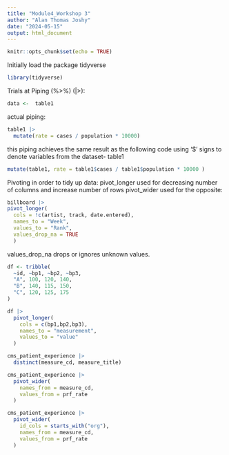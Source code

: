 ```yaml
---
title: "Module4_Workshop 3"
author: "Alan Thomas Joshy"
date: "2024-05-15"
output: html_document
---
```


```r
knitr::opts_chunk$set(echo = TRUE)
```

Initially load the package tidyverse
```r
library(tidyverse)
```

Trials at Piping (%>%) (|>):

```r
data <-  table1
```


actual piping:
```r
table1 |>
  mutate(rate = cases / population * 10000)
```

this piping achieves the same result as the following code using '$' signs to denote variables from the dataset- table1 

```r
mutate(table1, rate = table1$cases / table1$population * 10000 )
```
Pivoting in order to tidy up data:
pivot_longer used for decreasing number of columns and increase number of rows
pivot_wider used for the opposite:
```r
billboard |>
pivot_longer(
  cols = !c(artist, track, date.entered),
  names_to = "Week",
  values_to = "Rank",
  values_drop_na = TRUE
  )
```
values_drop_na drops or ignores unknown values.


```r
df <- tribble(
  ~id, ~bp1, ~bp2, ~bp3,
  "A", 100, 120, 140,
  "B", 140, 115, 150,
  "C", 120, 125, 175
)
```


```r
df |> 
  pivot_longer(
    cols = c(bp1,bp2,bp3),
    names_to = "measurement",
    values_to = "value"
  )
```

```r
cms_patient_experience |> 
  distinct(measure_cd, measure_title)
```


```r
cms_patient_experience |>
  pivot_wider(
    names_from = measure_cd,
    values_from = prf_rate
  )
```


```r
cms_patient_experience |>
  pivot_wider(
    id_cols = starts_with("org"),
    names_from = measure_cd,
    values_from = prf_rate
  )
```